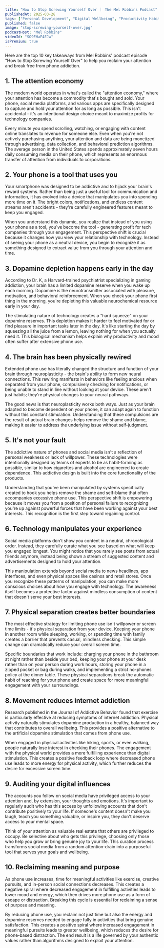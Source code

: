 ```yaml
---
title: "How to Stop Screwing Yourself Over ｜ The Mel Robbins Podcast"
publishedAt: 2025-03-28
tags: ["Personal Development", "Digital Wellbeing", "Productivity Habits"]
published: false
image: "stop-screwing-yourself-over.jpg"
podcastHost: "Mel Robbins"
videoId: "SO9FHaF4EJw"
isPremium: true
---
```



<PodcastSummaryPageLayout frontmatter={frontmatter}>

Here are the top 10 key takeaways from Mel Robbins' podcast episode "How to Stop Screwing Yourself Over" to help you reclaim your attention and break free from phone addiction.

## 1. The attention economy

The modern world operates in what's called the "attention economy," where your attention has become a commodity that's bought and sold. Your phone, social media platforms, and various apps are specifically designed to capture and hold your attention for as long as possible. This isn't accidental - it's an intentional design choice meant to maximize profits for technology companies.

Every minute you spend scrolling, watching, or engaging with content online translates to revenue for someone else. Even when you're not actively purchasing anything, your attention and data are being monetized through advertising, data collection, and behavioral prediction algorithms. The average person in the United States spends approximately seven hours daily consuming media on their phone, which represents an enormous transfer of attention from individuals to corporations.

## 2. Your phone is a tool that uses you

Your smartphone was designed to be addictive and to hijack your brain's reward systems. Rather than being just a useful tool for communication and information, it has evolved into a device that manipulates you into spending more time on it. The bright colors, notifications, and endless content streams aren't accidents - they're carefully engineered features meant to keep you engaged.

When you understand this dynamic, you realize that instead of you using your phone as a tool, you've become the tool - generating profit for tech companies through your engagement. This perspective shift is crucial because it changes how you view your relationship with technology. Instead of seeing your phone as a neutral device, you begin to recognize it as something designed to extract value from you through your attention and time.

## 3. Dopamine depletion happens early in the day

According to Dr. K, a Harvard-trained psychiatrist specializing in gaming addiction, your brain has a limited dopamine reserve when you wake up each morning. Dopamine is the neurotransmitter associated with pleasure, motivation, and behavioral reinforcement. When you check your phone first thing in the morning, you're depleting this valuable neurochemical resource early in your day.

The stimulating nature of technology creates a "hard squeeze" on your dopamine reserves. This depletion makes it harder to feel motivated for or find pleasure in important tasks later in the day. It's like starting the day by squeezing all the juice from a lemon, leaving nothing for when you actually need it. This biological mechanism helps explain why productivity and mood often suffer after extensive phone use.

## 4. The brain has been physically rewired

Extended phone use has literally changed the structure and function of your brain through neuroplasticity - the brain's ability to form new neural connections. This rewiring manifests in behaviors like feeling anxious when separated from your phone, compulsively checking for notifications, or being unable to stand in line without looking at your device. These aren't just habits; they're physical changes to your neural pathways.

The good news is that neuroplasticity works both ways. Just as your brain adapted to become dependent on your phone, it can adapt again to function without this constant stimulation. Understanding that these compulsions are the result of actual brain changes helps remove the shame and blame, making it easier to address the underlying issue without self-judgment.

## 5. It's not your fault

The addictive nature of phones and social media isn't a reflection of personal weakness or lack of willpower. These technologies were intentionally designed by teams of experts to be as habit-forming as possible, similar to how cigarettes and alcohol are engineered to create dependence. This addictive design is built into the core functionality of the products.

Understanding that you've been manipulated by systems specifically created to hook you helps remove the shame and self-blame that often accompanies excessive phone use. This perspective shift is empowering because it moves you from a position of personal failure to recognizing you're up against powerful forces that have been working against your best interests. This recognition is the first step toward regaining control.

## 6. Technology manipulates your experience

Social media platforms don't show you content in a neutral, chronological order. Instead, they carefully curate what you see based on what will keep you engaged longest. You might notice that you rarely see posts from actual friends anymore, instead being shown a stream of suggested content and advertisements designed to hold your attention.

This manipulation extends beyond social media to news headlines, app interfaces, and even physical spaces like casinos and retail stores. Once you recognize these patterns of manipulation, you can make more conscious choices about how you engage with technology. The awareness itself becomes a protective factor against mindless consumption of content that doesn't serve your best interests.

## 7. Physical separation creates better boundaries

The most effective strategy for limiting phone use isn't willpower or screen time limits - it's physical separation from your device. Keeping your phone in another room while sleeping, working, or spending time with family creates a barrier that prevents casual, mindless checking. This simple change can dramatically reduce your overall screen time.

Specific boundaries that work include: charging your phone in the bathroom at night rather than beside your bed, keeping your phone at your desk rather than on your person during work hours, storing your phone in a zipped pocket or bag during walks, and implementing a strict no-phones policy at the dinner table. These physical separations break the automatic habit of reaching for your phone and create space for more meaningful engagement with your surroundings.

## 8. Movement reduces internet addiction

Research published in the Journal of Addictive Behavior found that exercise is particularly effective at reducing symptoms of internet addiction. Physical activity naturally stimulates dopamine production in a healthy, balanced way that contributes to overall wellbeing. This provides a positive alternative to the artificial dopamine stimulation that comes from phone use.

When engaged in physical activities like hiking, sports, or even walking, people naturally lose interest in checking their phones. The engagement with the physical world provides a more fulfilling experience than digital stimulation. This creates a positive feedback loop where decreased phone use leads to more energy for physical activity, which further reduces the desire for excessive screen time.

## 9. Auditing your digital influences

The accounts you follow on social media have privileged access to your attention and, by extension, your thoughts and emotions. It's important to regularly audit who has this access by unfollowing accounts that don't contribute positively to your life. If someone's content doesn't make you laugh, teach you something valuable, or inspire you, they don't deserve access to your mental space.

Think of your attention as valuable real estate that others are privileged to occupy. Be selective about who gets this privilege, choosing only those who help you grow or bring genuine joy to your life. This curation process transforms social media from a random attention-drain into a purposeful tool that serves your goals and wellbeing.

## 10. Reclaiming meaning and purpose

As phone use increases, time for meaningful activities like exercise, creative pursuits, and in-person social connections decreases. This creates a negative spiral where decreased engagement in fulfilling activities leads to lower mood and energy, which then drives more phone use as a form of escape or distraction. Breaking this cycle is essential for reclaiming a sense of purpose and meaning.

By reducing phone use, you reclaim not just time but also the energy and dopamine reserves needed to engage fully in activities that bring genuine satisfaction. This creates a positive spiral where increased engagement in meaningful pursuits leads to greater wellbeing, which reduces the desire for phone-based distraction. The end result is a life governed by your authentic values rather than algorithms designed to exploit your attention.

</PodcastSummaryPageLayout>
